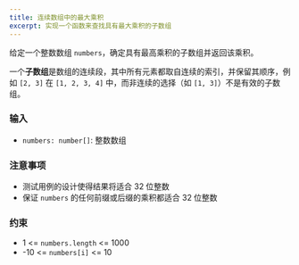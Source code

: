 ```yaml
---
title: 连续数组中的最大乘积
excerpt: 实现一个函数来查找具有最大乘积的子数组
---
```



给定一个整数数组 `numbers`，确定具有最高乘积的子数组并返回该乘积。

一个**子数组**是数组的连续段，其中所有元素都取自连续的索引，并保留其顺序，例如 `[2, 3]` 在 `[1, 2, 3, 4]` 中，而非连续的选择（如 `[1, 3]`）不是有效的子数组。

### 输入

- `numbers: number[]`: 整数数组

### 注意事项

- 测试用例的设计使得结果将适合 32 位整数
- 保证 `numbers` 的任何前缀或后缀的乘积都适合 32 位整数

<MDXTestExamples testCases={runTestCases} />

### 约束

- 1 &lt;= `numbers.length` &lt;= 1000
- -10 &lt;= `numbers[i]` &lt;= 10

